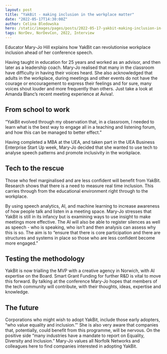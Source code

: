 ```yaml
---
layout: post
title: "YakBit - making inclusion in the workplace matter"
date: "2022-05-17T14:30:00Z"
author: Celina Bledowska
hero: /static/images/pages/posts/2022-05-17-yakbit-making-inclusion-in-the-workplace-matter/hero.jpg
tags: NorDev, NorDevCon, 2022, Interview
---
```


Educator Mary-Jo Hill explains how YakBit can revolutionise workplace inclusion ahead of her conference speech.

Having taught in education for 25 years and worked as an advisor, and then later as a leadership coach. Mary-Jo realised that many in the classroom have difficulty in having their voices heard. She also acknowledged that adults in the workplace, during meetings and other events do not have the courage or encouragement to express their feelings and for sure, many voices shout louder and more frequently than others. Just take a look at Amanda Blanc’s recent meeting experience at Aviva!.

## From school to work

“YakBit evolved through my observation that, in a classroom, I needed to learn what is the best way to engage all in a teaching and listening forum, and how this can be managed to better effect.”

Having completed a MBA at the UEA, and taken part in the UEA Business Enterprise Start Up week, Mary-Jo decided that she wanted to use tech to analyse speech patterns and promote inclusivity in the workplace.

## Tech to the rescue

Those who feel marginalised and are less confident will benefit from YakBit. Research shows that there is a need to measure real time inclusion. This carries through from the educational environment right through to the workplace.

By using speech analytics, AI, and machine learning to increase awareness of how people talk and listen in a meeting space. Mary-Jo stresses that YakBit is still in its infancy but is examining ways to use insight to make meetings more effective. The AI will also be able to register silences as well as speech - who is speaking, who isn’t and then analysis can assess why this is so. The aim is to “ensure that there is core participation and there are structures and systems in place so those who are less confident become more engaged.”

## Testing the methodology

YakBit is now trialling the MVP with a creative agency in Norwich, with AI expertise on the Board. Smart Grant Funding for further R&D is vital to move this forward. By talking at the conference Mary-Jo hopes that members of the tech community will contribute, with their thoughts, ideas, expertise and knowledge.

## The future

Corporations who might wish to adopt YakBit, include those early adopters, “who value equality and inclusion.”’ She is also very aware that companies that, potentially, could benefit from this programme, will be nervous. On the positive side “many industries have a mandate to report on Equality, Diversity and Inclusion.” Mary-Jo values all Norfolk Networks and colleagues here to find companies interested in adopting YakBit.

<!-- To hear more about this intriguing project, come along to [Mary-Jo’s talk on the 16 June at 13.45 pm](https://nordevcon.com) -->

<NorDevCon
  title="To hear more about this intriguing project, come along to Mary-Jo’s talk"
  tagline="The eastern region's biggest tech conference, on 16th & 17th June 2022"
/>
